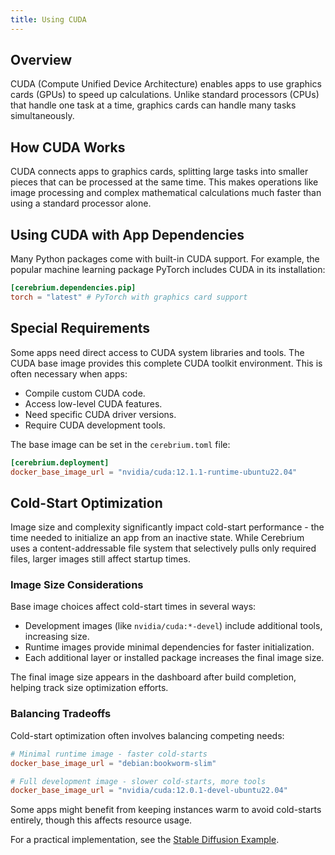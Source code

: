 ```yaml
---
title: Using CUDA
---
```


## Overview

CUDA (Compute Unified Device Architecture) enables apps to use graphics cards (GPUs) to speed up calculations. Unlike standard processors (CPUs) that handle one task at a time, graphics cards can handle many tasks simultaneously.

## How CUDA Works

CUDA connects apps to graphics cards, splitting large tasks into smaller pieces that can be processed at the same time. This makes operations like image processing and complex mathematical calculations much faster than using a standard processor alone.

## Using CUDA with App Dependencies

Many Python packages come with built-in CUDA support. For example, the popular machine learning package PyTorch includes CUDA in its installation:

```toml
[cerebrium.dependencies.pip]
torch = "latest" # PyTorch with graphics card support
```

## Special Requirements

Some apps need direct access to CUDA system libraries and tools. The CUDA base image provides this complete CUDA toolkit environment. This is often necessary when apps:

- Compile custom CUDA code.
- Access low-level CUDA features.
- Need specific CUDA driver versions.
- Require CUDA development tools.

The base image can be set in the `cerebrium.toml` file:

```toml
[cerebrium.deployment]
docker_base_image_url = "nvidia/cuda:12.1.1-runtime-ubuntu22.04"
```

## Cold-Start Optimization

Image size and complexity significantly impact cold-start performance - the time needed to initialize an app from an inactive state. While Cerebrium uses a content-addressable file system that selectively pulls only required files, larger images still affect startup times.

### Image Size Considerations

Base image choices affect cold-start times in several ways:

- Development images (like `nvidia/cuda:*-devel`) include additional tools, increasing size.
- Runtime images provide minimal dependencies for faster initialization.
- Each additional layer or installed package increases the final image size.

The final image size appears in the dashboard after build completion, helping track size optimization efforts.

### Balancing Tradeoffs

Cold-start optimization often involves balancing competing needs:

```toml
# Minimal runtime image - faster cold-starts
docker_base_image_url = "debian:bookworm-slim"

# Full development image - slower cold-starts, more tools
docker_base_image_url = "nvidia/cuda:12.0.1-devel-ubuntu22.04"
```

Some apps might benefit from keeping instances warm to avoid cold-starts entirely, though this affects resource usage.

For a practical implementation, see the [Stable Diffusion Example](https://github.com/CerebriumAI/examples/blob/bfb2337516b0ad37a3bd31c64c41d72872f9f428/7-image-and-video/6-regular-stable-diffusion/cerebrium.toml#L9).
